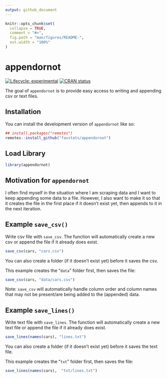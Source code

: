 ```yaml
---
output: github_document
---
```


<!-- README.md is generated from README.Rmd. Please edit that file -->

```r
knitr::opts_chunk$set(
  collapse = TRUE,
  comment = "#>",
  fig.path = "man/figures/README-",
  out.width = "100%"
)
```

# appendornot

<!-- badges: start -->
[![Lifecycle: experimental](https://img.shields.io/badge/lifecycle-experimental-orange.svg)](https://lifecycle.r-lib.org/articles/stages.html#experimental)
[![CRAN status](https://www.r-pkg.org/badges/version/appendornot)](https://CRAN.R-project.org/package=appendornot)
<!-- badges: end -->

The goal of `appendornot` is to provide easy access to writing and appending csv or text files.

## Installation

You can install the development version of `appendornot` like so:

``` r
## install.packages("remotes")
remotes::install_github("favstats/appendornot")
```

## Load Library


```r
library(appendornot)

```

## Motivation for `appendornot`

I often find myself in the situation where I am scraping data and I want to keep appending some data to a file. However, I also want to make it so that it creates the file in the first place if it doesn't exist yet, then appends to it in the next iteration.

## Example `save_csv()`


Write csv file with `save_csv`. The function will automatically create a new csv or append the file if it already does exist.


``` r
save_csv(cars, "cars.csv")
```

You can also create a folder (if it doesn't exist yet) before it saves the csv.

This example creates the "`data`" folder first, then saves the file:

``` r
save_csv(cars, "data/cars.csv")
```

Note: `save_csv` will automatically handle column order and column names that may not be present/are being added to the (appended) data.

## Example `save_lines()`


Write text file with `save_lines`. The function will automatically create a new text file or append the file if it already does exist.


``` r
save_lines(names(cars), "lines.txt")
```

You can also create a folder (if it doesn't exist yet) before it saves the text file.

This example creates the "`txt`" folder first, then saves the file:

``` r
save_lines(names(cars),  "txt/lines.txt")
```

